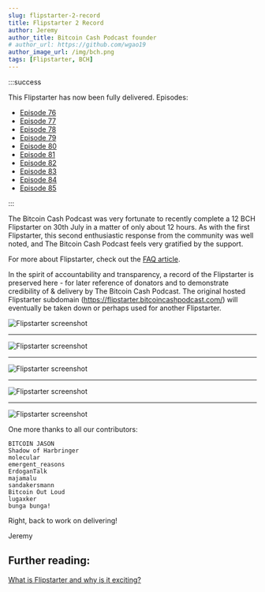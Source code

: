 ```yaml
---
slug: flipstarter-2-record
title: Flipstarter 2 Record
author: Jeremy
author_title: Bitcoin Cash Podcast founder
# author_url: https://github.com/wgao19
author_image_url: /img/bch.png
tags: [Flipstarter, BCH]
---
```



:::success

This Flipstarter has now been fully delivered. Episodes:

- [Episode 76](/episodes/86)
- [Episode 77](/episodes/87)
- [Episode 78](/episodes/88)
- [Episode 79](/episodes/89)
- [Episode 80](/episodes/90)
- [Episode 81](/episodes/91)
- [Episode 82](/episodes/92)
- [Episode 83](/episodes/93)
- [Episode 84](/episodes/94)
- [Episode 85](/episodes/95)

:::

The Bitcoin Cash Podcast was very fortunate to recently complete a 12 BCH Flipstarter on 30th July in a matter of only about 12 hours. As with the first Flipstarter, this second enthusiastic response from the community was well noted, and The Bitcoin Cash Podcast feels very gratified by the support.

For more about Flipstarter, check out the [FAQ article](/faqs/Tech/what-is-flipstarter).

In the spirit of accountability and transparency, a record of the Flipstarter is preserved here - for later reference of donators and to demonstrate credibility of & delivery by The Bitcoin Cash Podcast. The original hosted Flipstarter subdomain (https://flipstarter.bitcoincashpodcast.com/) will eventually be taken down or perhaps used for another Flipstarter.

<img src={screenshot1Url} alt="Flipstarter screenshot" />
<hr />
<img src={screenshot2Url} alt="Flipstarter screenshot" />
<hr />
<img src={screenshot3Url} alt="Flipstarter screenshot" />
<hr />
<img src={screenshot4Url} alt="Flipstarter screenshot" />
<hr />
<img src={screenshot5Url} alt="Flipstarter screenshot" />

One more thanks to all our contributors:

```
BITCOIN JASON
Shadow of Harbringer
molecular
emergent_reasons
ErdoganTalk
majamalu
sandakersmann
Bitcoin Out Loud
lugaxker
bunga bunga!
```

Right, back to work on delivering!

Jeremy

## Further reading:

[What is Flipstarter and why is it exciting?](/faqs/Tech/what-is-flipstarter)
